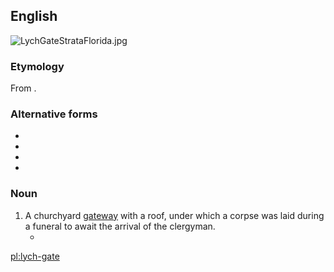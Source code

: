 ==English==
[[File:LychGateStrataFlorida.jpg|thumb|upright]]
{{wikipedia|Lychgate}}

===Etymology===
From {{compound|lich|gate|t1=corpse|lang=en}}.

===Alternative forms===
* {{l|en|lichgate}}
* {{l|en|lich-gate}}
* {{l|en|lychgate}}
* {{l|en|lyke-gate}}

===Noun===
{{en-noun}}

# A churchyard [[gateway]] with a roof, under which a corpse was laid during a funeral to await the arrival of the clergyman.
#* {{quote-book
|year=1851
|year_published='''2004'''
|edition=HTML
|editor=
|author=Elizabeth Cleghorn Gaskell
|title=The Moorland Cottage
|chapter=
|url=http://www.gutenberg.org/files/11371/11371-h/11371-h.htm
|genre=
|publisher=Project Gutenburg
|isbn=
|page=
|passage=If you take the turn to the left, after you pass the '''lyke-gate''' at Combehurst Church, …
}}

[[pl:lych-gate]]